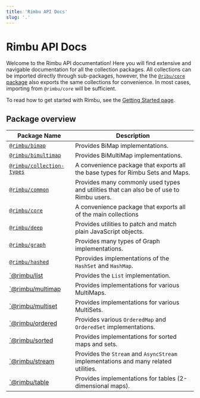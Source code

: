 ```yaml
---
title: 'Rimbu API Docs'
slug: '.'
---
```


# Rimbu API Docs

Welcome to the Rimbu API documentation! Here you will find extensive and navigable documentation for all the collection packages. All collections can be imported directly through sub-packages,
however, the the [`@ribu/core` package](/api/rimbu/core) also exports the same collections for convenience. In most cases, importing from `@rimbu/core` will be sufficient.

To read how to get started with Rimbu, see the [Getting Started page](/docs/getting-started).

## Package overview

| Package Name                                             | Description                                                                             |
| -------------------------------------------------------- | --------------------------------------------------------------------------------------- |
| [`@rimbu/bimap`](/api/rimbu/bimap)                       | Provides BiMap implementations.                                                         |
| [`@rimbu/bimultimap`](/api/rimbu/bimultimap)             | Provides BiMultiMap implementations.                                                    |
| [`@rimbu/collection-types`](/api/rimbu/collection-types) | A convenience package that exports all the base types for Rimbu Sets and Maps.          |
| [`@rimbu/common`](/api/rimbu/common)                     | Provides many commonly used types and utilities that can also be of use to Rimbu users. |
| [`@rimbu/core`](/api/rimbu/core)                         | A convenience package that exports all of the main collections                          |
| [`@rimbu/deep`](/api/rimbu/deep)                         | Provides utilities to patch and match plain JavaScript objects.                         |
| [`@rimbu/graph`](/api/rimbu/graph)                       | Provides many types of Graph implementations.                                           |
| [`@rimbu/hashed`](/api/rimbu/hashed)                     | Pprovides implementations of the `HashSet` and `HashMap`.                               |
| [`@rimbu/list](/api/rimbu/list)                          | Provides the `List` implementation.                                                     |
| [`@rimbu/multimap](/api/rimbu/multimap)                  | Provides implementations for various MultiMaps.                                         |
| [`@rimbu/multiset](/api/rimbu/multiset)                  | Provides implementations for various MultiSets.                                         |
| [`@rimbu/ordered](/api/rimbu/ordered)                    | Provides various `OrderedMap` and `OrderedSet` implementations.                         |
| [`@rimbu/sorted](/api/rimbu/sorted)                      | Provides implementations for sorted maps and sets.                                      |
| [`@rimbu/stream](/api/rimbu/stream)                      | Provides the `Stream` and `AsyncStream` implementations and many related utilities.     |
| [`@rimbu/table](/api/rimbu/table)                        | Provides implementations for tables (2-dimensional maps).                               |
